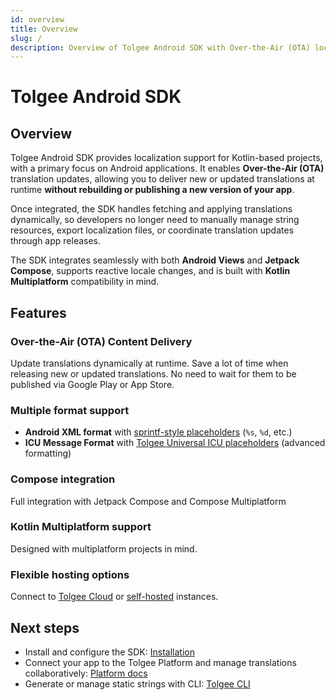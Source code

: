 ```yaml
---
id: overview
title: Overview
slug: /
description: Overview of Tolgee Android SDK with Over‑the‑Air (OTA) localization updates for Android and Compose Multiplatform.
---
```



# Tolgee Android SDK

## Overview

Tolgee Android SDK provides localization support for Kotlin-based projects, with a primary focus on Android applications. It enables **Over-the-Air (OTA)** translation updates, allowing you to deliver new or updated translations at runtime **without rebuilding or publishing a new version of your app**.

Once integrated, the SDK handles fetching and applying translations dynamically, so developers no longer need to manually manage string resources, export localization files, or coordinate translation updates through app releases.

The SDK integrates seamlessly with both **Android Views** and **Jetpack Compose**, supports reactive locale changes, and is built with **Kotlin Multiplatform** compatibility in mind.

## Features

### Over-the-Air (OTA) Content Delivery

Update translations dynamically at runtime. Save a lot of time when releasing new or updated translations. No need to wait for them to be published via Google Play or App Store.

### Multiple format support

- **Android XML format** with [sprintf-style placeholders](/platform/formats/android_xml) (`%s`, `%d`, etc.)
- **ICU Message Format** with [Tolgee Universal ICU placeholders](/platform/translation_process/icu_message_format) (advanced formatting)

### Compose integration

Full integration with Jetpack Compose and Compose Multiplatform

### Kotlin Multiplatform support

Designed with multiplatform projects in mind.

### Flexible hosting options

Connect to [Tolgee Cloud](/platform/) or [self-hosted](/platform/self_hosting/getting_started) instances.

## Next steps
- Install and configure the SDK: [Installation](./installation.mdx)
- Connect your app to the Tolgee Platform and manage translations collaboratively: [Platform docs](../platform/)
- Generate or manage static strings with CLI: [Tolgee CLI](/tolgee-cli)